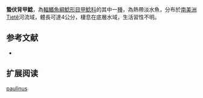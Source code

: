 {{Speciesbox
| name = 蟄伏背甲鯰
| image = 
| image_width = 250px
| image_caption = 
| status = NE
| status_system = IUCN3.1
| genus = Hisonotus
| species = paulinus
| authority = {{le|查爾斯·塔特·里根|Charles Tate Regan|Regan}}, 1908
| synonyms = *''Otocinclus paulinus'',Regan, 1908
*''Microlepidogaster paulinus'',Regan, 1908
}}

'''蟄伏背甲鯰'''，為[[輻鰭魚綱|輻鰭魚綱]][[鯰形目|鯰形目]][[甲鯰科|甲鯰科]]的其中一[[種|種]]，為熱帶淡水魚，分布於[[南美洲|南美洲]]Tietê河流域，體長可達4公分，棲息在底層水域，生活習性不明。

==参考文献==
*{{FishBase_species|genus=Hisonotus|species=paulinus|year=2014|month=12}}

== 扩展阅读 ==
{{refbegin}}
{{wikispecies-inline|Hisonotus paulinus|蟄伏背甲鯰}}
{{refend}}
{{Taxonbar|from=Q5709715}}

[[Category:背甲鯰屬|paulinus]]